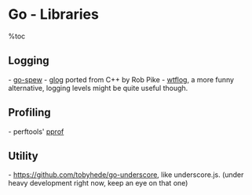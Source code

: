 = Go - Libraries =
%toc

== Logging ==
- [[https://github.com/davecgh/go-spew|go-spew]]
- [[https://github.com/golang/glog|glog]] ported from C++ by Rob Pike
- [[http://godoc.org/github.com/dgryski/trifles/go-wtflog|wtflog]], a more funny alternative, logging levels might be quite useful though.

== Profiling ==
- perftools' [[http://golang.org/pkg/net/http/pprof/|pprof]]

== Utility ==
- [[https://github.com/tobyhede/go-underscore]], like underscore.js. (under heavy development right now, keep an eye on that one)
